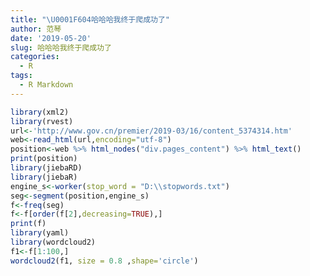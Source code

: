 ```yaml
---
title: "\U0001F604哈哈哈我终于爬成功了"
author: 范琴
date: '2019-05-20'
slug: 哈哈哈我终于爬成功了
categories:
  - R
tags:
  - R Markdown
---
```

```r
library(xml2)
library(rvest)
url<-'http://www.gov.cn/premier/2019-03/16/content_5374314.htm'
web<-read_html(url,encoding="utf-8")
position<-web %>% html_nodes("div.pages_content") %>% html_text()
print(position)
library(jiebaRD)
library(jiebaR)
engine_s<-worker(stop_word = "D:\\stopwords.txt")
seg<-segment(position,engine_s)
f<-freq(seg)
f<-f[order(f[2],decreasing=TRUE),]
print(f)
library(yaml)
library(wordcloud2)
f1<-f[1:100,] 
wordcloud2(f1, size = 0.8 ,shape='circle')

```

